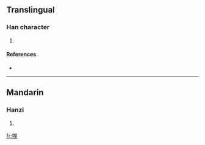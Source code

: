 ==Translingual==

===Han character===
{{Han char|rn=93|rad=牛|as=09|sn=13|four=2653<sub>4</sub>|canj=竹手月山大 (HQBUK)}}

# {{defn|Han|sort=牛09}}

====References====
* {{Han ref|kx=0703.040|dkj=20093|dj=1116.040|hdz=31815.110|uh=7291|ud=29329|bh=DEA7|bd=56999}}

----

==Mandarin==

===Hanzi===
{{cmn-hanzi|pin=[[jú]] ([[ju2]])|wg=chü<sup>2</sup>}}

# {{defn|Mandarin|sort=牛09}}

[[fr:犑]]
